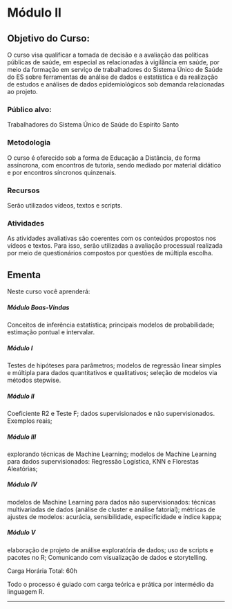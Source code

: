 # Módulo II {.unnumbered}

## Objetivo do Curso:

O curso visa qualificar a tomada de decisão e a avaliação das políticas públicas de saúde, em especial as relacionadas à vigilância em saúde, por meio da formação em serviço de trabalhadores do Sistema Único de Saúde do ES sobre ferramentas de análise de dados e estatística e da realização de estudos e análises de dados epidemiológicos sob demanda relacionadas ao projeto.

### Público alvo:

Trabalhadores do Sistema Único de Saúde do Espírito Santo

### Metodologia

O curso é oferecido sob a forma de Educação a Distância, de forma assíncrona, com encontros de tutoria, sendo mediado por material didático e por encontros síncronos quinzenais.

### Recursos

Serão utilizados vídeos, textos e scripts.

### Atividades

As atividades avaliativas são coerentes com os conteúdos propostos nos vídeos e textos. Para isso, serão utilizadas a avaliação processual realizada por meio de questionários compostos por questões de múltipla escolha.

## Ementa

Neste curso você aprenderá:

##### Módulo Boas-Vindas
Conceitos de inferência estatística; principais modelos de probabilidade; estimação pontual e intervalar. 

##### Módulo I
Testes de hipóteses para parâmetros; modelos de regressão linear simples e múltipla para dados quantitativos e qualitativos; seleção de modelos via métodos stepwise.

##### Módulo II
Coeficiente R2 e Teste F; dados supervisionados e não supervisionados. Exemplos reais; 

##### Módulo III
explorando técnicas de Machine Learning; modelos de Machine Learning para dados supervisionados: Regressão Logística, KNN e Florestas Aleatórias; 

##### Módulo IV
modelos de Machine Learning para dados não supervisionados: técnicas multivariadas de dados (análise de cluster e análise fatorial); métricas de ajustes de modelos: acurácia, sensibilidade, especificidade e índice kappa;

##### Módulo V 
elaboração de projeto de análise exploratória de dados; uso de scripts e pacotes no R; Comunicando com visualização de dados e storytelling. 

Carga Horária Total: 60h

Todo o processo é guiado com carga teórica e prática por intermédio da linguagem R.

---------------------------------------------------------

